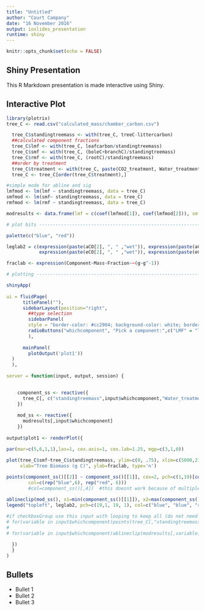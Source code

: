 ```yaml
---
title: "Untitled"
author: "Court Campany"
date: "16 November 2016"
output: ioslides_presentation
runtime: shiny
---
```


```r
knitr::opts_chunk$set(echo = FALSE)
```

## Shiny Presentation

This R Markdown presentation is made interactive using Shiny. 

## Interactive Plot

```r
library(plotrix)
tree_C <- read.csv("calculated_mass/chamber_carbon.csv")

  tree_C$standingtreemass <- with(tree_C, treeC-littercarbon)
  ##calculated component fractions
  tree_C$lmf <- with(tree_C, leafcarbon/standingtreemass)
  tree_C$smf <- with(tree_C, (boleC+branchC)/standingtreemass)
  tree_C$rmf <- with(tree_C, (rootC)/standingtreemass)
  ##order by treatment
  tree_C$treatment <- with(tree_C, paste(CO2_treatment, Water_treatment, sep="-"))  
  tree_C <- tree_C[order(tree_C$treatment),]

#simple mode for abline and sig
lmfmod <- lm(lmf ~ standingtreemass, data = tree_C)
smfmod <- lm(smf~ standingtreemass, data = tree_C)
rmfmod <- lm(rmf ~ standingtreemass, data = tree_C)

modresults <- data.frame(lmf = c(coef(lmfmod[1]), coef(lmfmod[2])), smf = c(coef(smfmod[1]), coef(smfmod[2])), rmf = c(coef(rmfmod[1]), coef(rmfmod[2])))

# plot bits ---------------------------------------------------------------

palette(c("blue", "red"))

leglab2 = c(expression(paste(aCO[2], ", " ,"wet")), expression(paste(aCO[2], ", " ,"dry")),
            expression(paste(eCO[2], ", " ,"wet")), expression(paste(eCO[2], ", " ,"dry")))

fraclab <- expression(Component~Mass~Fraction~~(g~g^-1))

# plotting ----------------------------------------------------------------

shinyApp(
  
ui = fluidPage(
      titlePanel(""),
      sidebarLayout(position="right",
        ##type selection
        sidebarPanel(
        style = "border-color: #cc2904; background-color: white; border-style:dotted;border-width:thick",
        radioButtons("whichcomponent", "Pick a component:",c("LMF" = "lmf", "SMF" = "smf", "RMF" =                              "rmf"))
        ),
  
      mainPanel(
        plotOutput('plot1'))
  )
  ),
  
server = function(input, output, session) {

    
    component_ss <- reactive({
      tree_C[, c("standingtreemass",input$whichcomponent,"Water_treatment","CO2_treatment")]
    })
    
    mod_ss <- reactive({
      modresults[,input$whichcomponent]
    })
    
output$plot1 <- renderPlot({

par(mar=c(5,6,1,1),las=1, cex.axis=1, cex.lab=1.25, mgp=c(3,1,0))
  
plot(tree_C$smf~tree_C$standingtreemass, ylim=c(0, .75), xlim=c(5000,21000), 
     xlab="Tree Biomass (g C)", ylab=fraclab, type='n') 

points(component_ss()[[2]] ~ component_ss()[[1]], cex=2, pch=c(1,19)[component_ss()[,3]], 
        col=c(rep("blue",6), rep("red", 6)))
        #col=component_ss()[,4])  #this doesnt work because of multiple column selection with input

ablineclip(mod_ss(), x1=min(component_ss()[[1]]), x2=max(component_ss()[[1]]),lwd=2) 
legend("topleft", leglab2, pch=c(19,1, 19, 1), col=c("blue", "blue", "red", "red"), bty='n')  
        
#if checkboxGroup use this input with looping to keep all (do not need reactives)
# for(variable in input$whichcomponent)points(tree_C[,"standingtreemass"], tree_C[,variable], col=tree_C[,"CO2_treatment"], cex=2, pch=c(1,19)[tree_C$Water_treatment])
# 
# for(variable in input$whichcomponent)ablineclip(modresults[,variable] , x1=min(tree_C$standingtreemass), x2=max(tree_C$standingtreemass),lwd=2)

  })
  }
)
```

## Bullets

- Bullet 1
- Bullet 2
- Bullet 3


